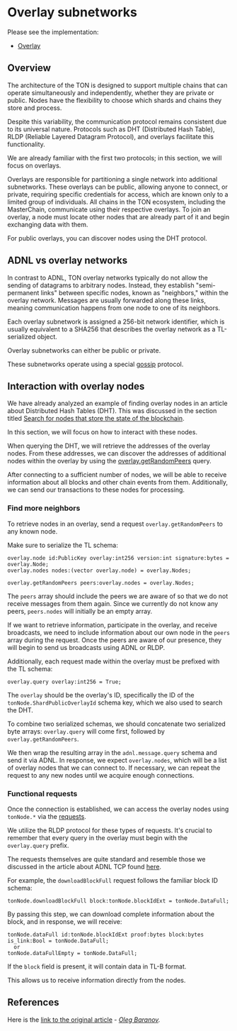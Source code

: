 
# Overlay subnetworks

Please see the implementation:

* [Overlay](https://github.com/ton-blockchain/ton/tree/master/overlay)

## Overview

The architecture of the TON is designed to support multiple chains that can operate simultaneously and independently, whether they are private or public. Nodes have the flexibility to choose which shards and chains they store and process.

Despite this variability, the communication protocol remains consistent due to its universal nature. Protocols such as DHT (Distributed Hash Table), RLDP (Reliable Layered Datagram Protocol), and overlays facilitate this functionality.

We are already familiar with the first two protocols; in this section, we will focus on overlays.

Overlays are responsible for partitioning a single network into additional subnetworks. These overlays can be public, allowing anyone to connect, or private, requiring specific credentials for access, which are known only to a limited group of individuals. All chains in the TON ecosystem, including the MasterChain, communicate using their respective overlays. To join an overlay, a node must locate other nodes that are already part of it and begin exchanging data with them.

For public overlays, you can discover nodes using the DHT protocol.

## ADNL vs overlay networks

In contrast to ADNL, TON overlay networks typically do not allow the sending of datagrams to arbitrary nodes. Instead, they establish "semi-permanent links" between specific nodes, known as "neighbors," within the overlay network. Messages are usually forwarded along these links, meaning communication happens from one node to one of its neighbors.

Each overlay subnetwork is assigned a 256-bit network identifier, which is usually equivalent to a SHA256 that describes the overlay network as a TL-serialized object.

Overlay subnetworks can either be public or private.

These subnetworks operate using a special [gossip](https://en.wikipedia.org/wiki/Gossip_protocol) protocol.

## Interaction with overlay nodes

We have already analyzed an example of finding overlay nodes in an article about Distributed Hash Tables (DHT). This was discussed in the section titled [Search for nodes that store the state of the blockchain](/v3/documentation/network/protocols/dht/dht-deep-dive#search-for-nodes-that-store-the-state-of-the-blockchain).

In this section, we will focus on how to interact with these nodes.

When querying the DHT, we will retrieve the addresses of the overlay nodes. From these addresses, we can discover the addresses of additional nodes within the overlay by using the [overlay.getRandomPeers](https://github.com/ton-blockchain/ton/blob/ad736c6bc3c06ad54dc6e40d62acbaf5dae41584/tl/generate/scheme/ton_api.tl#L237) query.

After connecting to a sufficient number of nodes, we will be able to receive information about all blocks and other chain events from them. Additionally, we can send our transactions to these nodes for processing.

### Find more neighbors

To retrieve nodes in an overlay, send a request `overlay.getRandomPeers` to any known node.

Make sure to serialize the TL schema:

```tlb
overlay.node id:PublicKey overlay:int256 version:int signature:bytes = overlay.Node;
overlay.nodes nodes:(vector overlay.node) = overlay.Nodes;

overlay.getRandomPeers peers:overlay.nodes = overlay.Nodes;
```

The `peers` array should include the peers we are aware of so that we do not receive messages from them again. Since we currently do not know any peers, `peers.nodes` will initially be an empty array.

If we want to retrieve information, participate in the overlay, and receive broadcasts, we need to include information about our own node in the `peers` array during the request. Once the peers are aware of our presence, they will begin to send us broadcasts using ADNL or RLDP.

Additionally, each request made within the overlay must be prefixed with the TL schema:

```tlb
overlay.query overlay:int256 = True;
```

The `overlay` should be the overlay's ID, specifically the ID of the `tonNode.ShardPublicOverlayId` schema key, which we also used to search the DHT.

To combine two serialized schemas, we should concatenate two serialized byte arrays: `overlay.query` will come first, followed by `overlay.getRandomPeers`.

We then wrap the resulting array in the `adnl.message.query` schema and send it via ADNL. In response, we expect `overlay.nodes`, which will be a list of overlay nodes that we can connect to. If necessary, we can repeat the request to any new nodes until we acquire enough connections.

### Functional requests

Once the connection is established, we can access the overlay nodes using `tonNode.*` via the [requests](https://github.com/ton-blockchain/ton/blob/ad736c6bc3c06ad54dc6e40d62acbaf5dae41584/tl/generate/scheme/ton_api.tl#L413).

We utilize the RLDP protocol for these types of requests. It's crucial to remember that every query in the overlay must begin with the `overlay.query` prefix.

The requests themselves are quite standard and resemble those we discussed in the article about ADNL TCP found [here](/v3/documentation/network/protocols/adnl/adnl-tcp#getmasterchaininfo).

For example, the `downloadBlockFull` request follows the familiar block ID schema:

```tlb
tonNode.downloadBlockFull block:tonNode.blockIdExt = tonNode.DataFull;
```

By passing this step, we can download complete information about the block, and in response, we will receive:

```tlb
tonNode.dataFull id:tonNode.blockIdExt proof:bytes block:bytes is_link:Bool = tonNode.DataFull;
  or
tonNode.dataFullEmpty = tonNode.DataFull;
```

If the `block` field is present, it will contain data in TL-B format.

This allows us to receive information directly from the nodes.

## References

Here is the [link to the original article](https://github.com/xssnick/ton-deep-doc/blob/master/Overlay-Network.md) - *[Oleg Baranov](https://github.com/xssnick).*

<Feedback />
